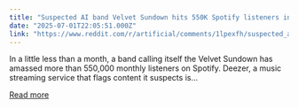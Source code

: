 ```yaml
---
title: "Suspected AI band Velvet Sundown hits 550K Spotify listeners in weeks"
date: "2025-07-01T22:05:51.000Z"
link: "https://www.reddit.com/r/artificial/comments/1lpexfh/suspected_ai_band_velvet_sundown_hits_550k/"
---
```


In a little less than a month, a band calling itself the Velvet Sundown has amassed more than 550,000 monthly listeners on Spotify.
 Deezer, a music streaming service that flags content it suspects is...

[Read more](https://www.reddit.com/r/artificial/comments/1lpexfh/suspected_ai_band_velvet_sundown_hits_550k/)
